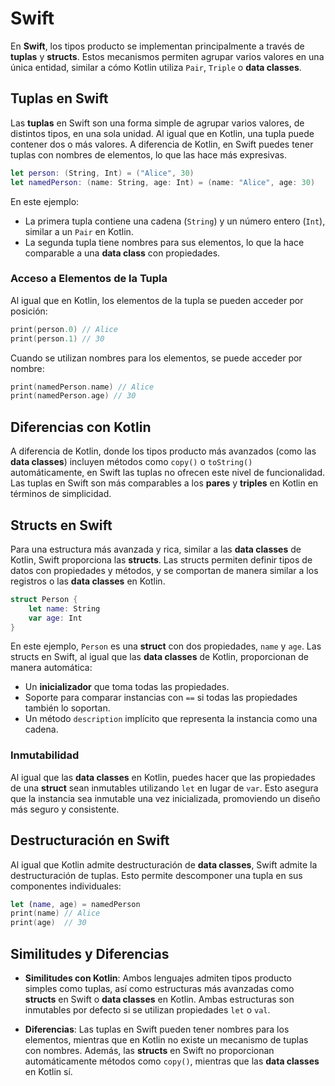 # Swift

En **Swift**, los tipos producto se implementan principalmente a través de **tuplas** y **structs**. Estos mecanismos permiten agrupar varios valores en una única entidad, similar a cómo Kotlin utiliza `Pair`, `Triple` o **data classes**.

## Tuplas en Swift

Las **tuplas** en Swift son una forma simple de agrupar varios valores, de distintos tipos, en una sola unidad. Al igual que en Kotlin, una tupla puede contener dos o más valores. A diferencia de Kotlin, en Swift puedes tener tuplas con nombres de elementos, lo que las hace más expresivas.

```swift
let person: (String, Int) = ("Alice", 30)
let namedPerson: (name: String, age: Int) = (name: "Alice", age: 30)
```

En este ejemplo:
- La primera tupla contiene una cadena (`String`) y un número entero (`Int`), similar a un `Pair` en Kotlin.
- La segunda tupla tiene nombres para sus elementos, lo que la hace comparable a una **data class** con propiedades.

### Acceso a Elementos de la Tupla

Al igual que en Kotlin, los elementos de la tupla se pueden acceder por posición:

```swift
print(person.0) // Alice
print(person.1) // 30
```

Cuando se utilizan nombres para los elementos, se puede acceder por nombre:

```swift
print(namedPerson.name) // Alice
print(namedPerson.age) // 30
```

## Diferencias con Kotlin

A diferencia de Kotlin, donde los tipos producto más avanzados (como las **data classes**) incluyen métodos como `copy()` o `toString()` automáticamente, en Swift las tuplas no ofrecen este nivel de funcionalidad. Las tuplas en Swift son más comparables a los **pares** y **triples** en Kotlin en términos de simplicidad.

## Structs en Swift

Para una estructura más avanzada y rica, similar a las **data classes** de Kotlin, Swift proporciona las **structs**. Las structs permiten definir tipos de datos con propiedades y métodos, y se comportan de manera similar a los registros o las **data classes** en Kotlin.

```swift
struct Person {
    let name: String
    var age: Int
}
```

En este ejemplo, `Person` es una **struct** con dos propiedades, `name` y `age`. Las structs en Swift, al igual que las **data classes** de Kotlin, proporcionan de manera automática:
- Un **inicializador** que toma todas las propiedades.
- Soporte para comparar instancias con `==` si todas las propiedades también lo soportan.
- Un método `description` implícito que representa la instancia como una cadena.

### Inmutabilidad

Al igual que las **data classes** en Kotlin, puedes hacer que las propiedades de una **struct** sean inmutables utilizando `let` en lugar de `var`. Esto asegura que la instancia sea inmutable una vez inicializada, promoviendo un diseño más seguro y consistente.

## Destructuración en Swift

Al igual que Kotlin admite destructuración de **data classes**, Swift admite la destructuración de tuplas. Esto permite descomponer una tupla en sus componentes individuales:

```swift
let (name, age) = namedPerson
print(name) // Alice
print(age)  // 30
```

## Similitudes y Diferencias

- **Similitudes con Kotlin**: Ambos lenguajes admiten tipos producto simples como tuplas, así como estructuras más avanzadas como **structs** en Swift o **data classes** en Kotlin. Ambas estructuras son inmutables por defecto si se utilizan propiedades `let` o `val`.

- **Diferencias**: Las tuplas en Swift pueden tener nombres para los elementos, mientras que en Kotlin no existe un mecanismo de tuplas con nombres. Además, las **structs** en Swift no proporcionan automáticamente métodos como `copy()`, mientras que las **data classes** en Kotlin sí.
